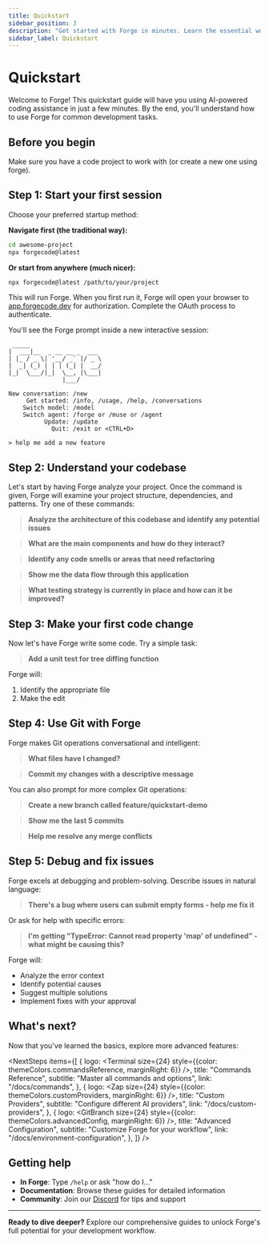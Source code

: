 ```yaml
---
title: Quickstart
sidebar_position: 3
description: "Get started with Forge in minutes. Learn the essential workflows and commands to enhance your development process with AI assistance."
sidebar_label: Quickstart
---
```



# Quickstart

Welcome to Forge! This quickstart guide will have you using AI-powered coding assistance in just a few minutes. By the end, you'll understand how to use Forge for common development tasks.

## Before you begin

Make sure you have a code project to work with (or create a new one using forge).

## Step 1: Start your first session

Choose your preferred startup method:

**Navigate first (the traditional way):**

```bash
cd awesome-project
npx forgecode@latest
```

**Or start from anywhere (much nicer):**

```bash
npx forgecode@latest /path/to/your/project
```

This will run Forge. When you first run it, Forge will open your browser to [app.forgecode.dev](https://app.forgecode.dev/app) for authorization. Complete the OAuth process to authenticate.

You'll see the Forge prompt inside a new interactive session:

```
 _____
|  ___|__  _ __ __ _  ___
| |_ / _ \| '__/ _` |/ _ \
|  _| (_) | | | (_| |  __/
|_|  \___/|_|  \__, |\___|
               |___/

New conversation: /new
     Get started: /info, /usage, /help, /conversations
    Switch model: /model
    Switch agent: /forge or /muse or /agent
          Update: /update
            Quit: /exit or <CTRL+D>

> help me add a new feature
```

## Step 2: Understand your codebase

Let's start by having Forge analyze your project. Once the command is given, Forge will examine your project structure, dependencies, and patterns. Try one of these commands:

> **Analyze the architecture of this codebase and identify any potential issues**

> **What are the main components and how do they interact?**

> **Identify any code smells or areas that need refactoring**

> **Show me the data flow through this application**

> **What testing strategy is currently in place and how can it be improved?**

## Step 3: Make your first code change

Now let's have Forge write some code. Try a simple task:

> **Add a unit test for tree diffing function**

Forge will:

1. Identify the appropriate file
2. Make the edit

## Step 4: Use Git with Forge

Forge makes Git operations conversational and intelligent:

> **What files have I changed?**

> **Commit my changes with a descriptive message**

You can also prompt for more complex Git operations:

> **Create a new branch called feature/quickstart-demo**

> **Show me the last 5 commits**

> **Help me resolve any merge conflicts**

## Step 5: Debug and fix issues

Forge excels at debugging and problem-solving. Describe issues in natural language:

> **There's a bug where users can submit empty forms - help me fix it**

Or ask for help with specific errors:

> **I'm getting "TypeError: Cannot read property 'map' of undefined" - what might be causing this?**

Forge will:

- Analyze the error context
- Identify potential causes
- Suggest multiple solutions
- Implement fixes with your approval

## What's next?

Now that you've learned the basics, explore more advanced features:


<NextSteps
  items={[
    {
      logo: <Terminal size={24} style={{color: themeColors.commandsReference, marginRight: 6}} />,
      title: "Commands Reference",
      subtitle: "Master all commands and options",
      link: "/docs/commands",
    },
    {
      logo: <Zap size={24} style={{color: themeColors.customProviders, marginRight: 6}} />,
      title: "Custom Providers",
      subtitle: "Configure different AI providers",
      link: "/docs/custom-providers",
    },
    {
      logo: <GitBranch size={24} style={{color: themeColors.advancedConfig, marginRight: 6}} />,
      title: "Advanced Configuration",
      subtitle: "Customize Forge for your workflow",
      link: "/docs/environment-configuration",
    },
  ]}
/>

## Getting help

- **In Forge**: Type `/help` or ask "how do I..."
- **Documentation**: Browse these guides for detailed information
- **Community**: Join our [Discord](https://discord.gg/kRZBPpkgwq) for tips and support

---

**Ready to dive deeper?** Explore our comprehensive guides to unlock Forge's full potential for your development workflow.

